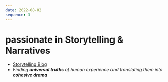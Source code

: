 ```yaml
---
date: 2022-08-02
sequence: 3
---
```




# <Caps><Icon name="lucide:flame" />passionate in</Caps> Storytelling & Narratives

- <Icon name="lucide:globe" /> [Storytelling Blog](/garden)
- <Icon name="lucide:key" /> *Finding **universal truths** of human experience and translating them into **cohesive drama***